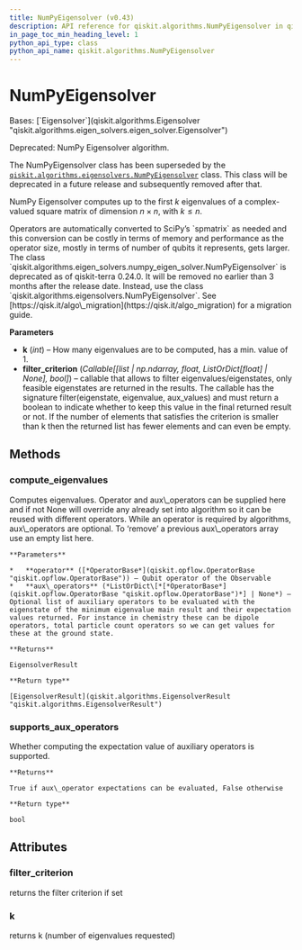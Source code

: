 ```yaml
---
title: NumPyEigensolver (v0.43)
description: API reference for qiskit.algorithms.NumPyEigensolver in qiskit v0.43
in_page_toc_min_heading_level: 1
python_api_type: class
python_api_name: qiskit.algorithms.NumPyEigensolver
---
```


# NumPyEigensolver

<Class id="qiskit.algorithms.NumPyEigensolver" isDedicatedPage={true} github="https://github.com/qiskit/qiskit/tree/stable/0.24/qiskit/algorithms/eigen_solvers/numpy_eigen_solver.py" signature="NumPyEigensolver(k=1, filter_criterion=None)" modifiers="class">
  Bases: [`Eigensolver`](qiskit.algorithms.Eigensolver "qiskit.algorithms.eigen_solvers.eigen_solver.Eigensolver")

  Deprecated: NumPy Eigensolver algorithm.

  The NumPyEigensolver class has been superseded by the [`qiskit.algorithms.eigensolvers.NumPyEigensolver`](qiskit.algorithms.eigensolvers.NumPyEigensolver "qiskit.algorithms.eigensolvers.NumPyEigensolver") class. This class will be deprecated in a future release and subsequently removed after that.

  NumPy Eigensolver computes up to the first $k$ eigenvalues of a complex-valued square matrix of dimension $n \times n$, with $k \leq n$.

  <Admonition title="Note" type="note">
    Operators are automatically converted to SciPy’s `spmatrix` as needed and this conversion can be costly in terms of memory and performance as the operator size, mostly in terms of number of qubits it represents, gets larger.
  </Admonition>

  <Admonition title="Deprecated since version 0.24.0" type="danger">
    The class `qiskit.algorithms.eigen_solvers.numpy_eigen_solver.NumPyEigensolver` is deprecated as of qiskit-terra 0.24.0. It will be removed no earlier than 3 months after the release date. Instead, use the class `qiskit.algorithms.eigensolvers.NumPyEigensolver`. See [https://qisk.it/algo\_migration](https://qisk.it/algo_migration) for a migration guide.
  </Admonition>

  **Parameters**

  *   **k** (*int*) – How many eigenvalues are to be computed, has a min. value of 1.
  *   **filter\_criterion** (*Callable\[\[list | np.ndarray, float, ListOrDict\[float] | None], bool]*) – callable that allows to filter eigenvalues/eigenstates, only feasible eigenstates are returned in the results. The callable has the signature filter(eigenstate, eigenvalue, aux\_values) and must return a boolean to indicate whether to keep this value in the final returned result or not. If the number of elements that satisfies the criterion is smaller than k then the returned list has fewer elements and can even be empty.

  ## Methods

  <span id="qiskit-algorithms-numpyeigensolver-compute-eigenvalues" />

  ### compute\_eigenvalues

  <Function id="qiskit.algorithms.NumPyEigensolver.compute_eigenvalues" signature="NumPyEigensolver.compute_eigenvalues(operator, aux_operators=None)">
    Computes eigenvalues. Operator and aux\_operators can be supplied here and if not None will override any already set into algorithm so it can be reused with different operators. While an operator is required by algorithms, aux\_operators are optional. To ‘remove’ a previous aux\_operators array use an empty list here.

    **Parameters**

    *   **operator** ([*OperatorBase*](qiskit.opflow.OperatorBase "qiskit.opflow.OperatorBase")) – Qubit operator of the Observable
    *   **aux\_operators** (*ListOrDict\[*[*OperatorBase*](qiskit.opflow.OperatorBase "qiskit.opflow.OperatorBase")*] | None*) – Optional list of auxiliary operators to be evaluated with the eigenstate of the minimum eigenvalue main result and their expectation values returned. For instance in chemistry these can be dipole operators, total particle count operators so we can get values for these at the ground state.

    **Returns**

    EigensolverResult

    **Return type**

    [EigensolverResult](qiskit.algorithms.EigensolverResult "qiskit.algorithms.EigensolverResult")
  </Function>

  <span id="qiskit-algorithms-numpyeigensolver-supports-aux-operators" />

  ### supports\_aux\_operators

  <Function id="qiskit.algorithms.NumPyEigensolver.supports_aux_operators" signature="NumPyEigensolver.supports_aux_operators()" modifiers="classmethod">
    Whether computing the expectation value of auxiliary operators is supported.

    **Returns**

    True if aux\_operator expectations can be evaluated, False otherwise

    **Return type**

    bool
  </Function>

  ## Attributes

  ### filter\_criterion

  <Attribute id="qiskit.algorithms.NumPyEigensolver.filter_criterion">
    returns the filter criterion if set
  </Attribute>

  ### k

  <Attribute id="qiskit.algorithms.NumPyEigensolver.k">
    returns k (number of eigenvalues requested)
  </Attribute>
</Class>

